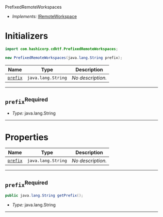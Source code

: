  PrefixedRemoteWorkspaces <a name="PrefixedRemoteWorkspaces" id="cdktf.PrefixedRemoteWorkspaces"></a>

- *Implements:* <a href="#cdktf.IRemoteWorkspace">IRemoteWorkspace</a>

# Initializers <a name="Initializers" id="cdktf.PrefixedRemoteWorkspaces.Initializer"></a>

```java
import com.hashicorp.cdktf.PrefixedRemoteWorkspaces;

new PrefixedRemoteWorkspaces(java.lang.String prefix);
```

| **Name** | **Type** | **Description** |
| --- | --- | --- |
| <code><a href="#cdktf.PrefixedRemoteWorkspaces.Initializer.parameter.prefix">prefix</a></code> | <code>java.lang.String</code> | *No description.* |

---

## `prefix`<sup>Required</sup> <a name="prefix" id="cdktf.PrefixedRemoteWorkspaces.Initializer.parameter.prefix"></a>

- *Type:* java.lang.String

---



# Properties <a name="Properties" id="Properties"></a>

| **Name** | **Type** | **Description** |
| --- | --- | --- |
| <code><a href="#cdktf.PrefixedRemoteWorkspaces.property.prefix">prefix</a></code> | <code>java.lang.String</code> | *No description.* |

---

## `prefix`<sup>Required</sup> <a name="prefix" id="cdktf.PrefixedRemoteWorkspaces.property.prefix"></a>

```java
public java.lang.String getPrefix();
```

- *Type:* java.lang.String

---

